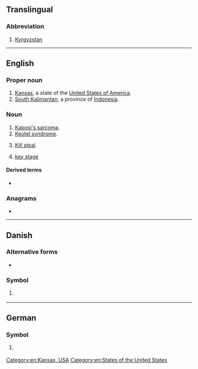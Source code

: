 {{also|ks|k's|K's|kS}}
==Translingual==

===Abbreviation===
{{rfc-header|Abbreviation}}
{{head|mul|abbreviation}}

# [[Kyrgyzstan]]

----

==English==

===Proper noun===
{{en-proper noun}}

# [[Kansas]], a state of the [[United States of America]].
# [[South Kalimantan]], a province of [[Indonesia]].

===Noun===
{{head|en|noun}}

# [[w:Kaposi's sarcoma|Kaposi's sarcoma]].
# [[Keutel syndrome]].
# {{lb|en|online gaming}} [[kill steal|Kill steal]].
# {{lb|en|UK|education}} [[key stage]]

====Derived terms====
* {{sense|kill steal}} {{l|en|KSer|gloss=[[kill stealer]]}}

===Anagrams===
* {{anagrams|en|SK|sk|sk.}}

[[Category:en:Kansas, USA]]
[[Category:en:States of the United States]]

----

==Danish==

===Alternative forms===
* {{l|da|Ks|K<sub>s</sub>}}

===Symbol===
{{head|da|symbol|head=K<sub>S</sub>}}

# {{lb|da|chemistry}} {{l|mul|Ka|K<sub>a</sub>}}

----

==German==

===Symbol===
{{head|de|symbol|head=K<sub>S</sub>}}

# {{lb|de|chemistry}} {{l|mul|Ka|K<sub>a</sub>}}
